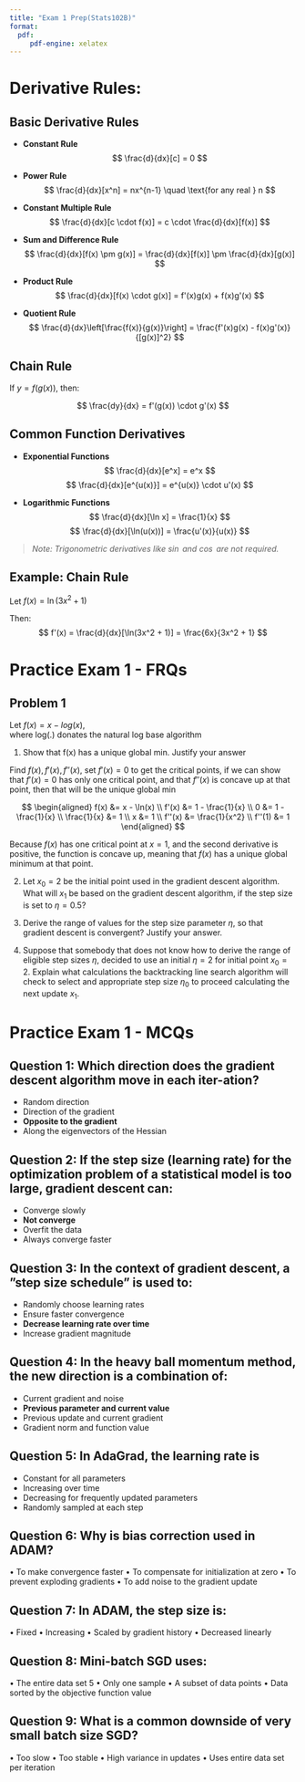 ```yaml
---
title: "Exam 1 Prep(Stats102B)"
format: 
  pdf:
     pdf-engine: xelatex
---
```


# Derivative Rules:

## Basic Derivative Rules

- **Constant Rule**  
  $$
  \frac{d}{dx}[c] = 0
  $$

- **Power Rule**  
  $$
  \frac{d}{dx}[x^n] = nx^{n-1} \quad \text{for any real } n
  $$

- **Constant Multiple Rule**  
  $$
  \frac{d}{dx}[c \cdot f(x)] = c \cdot \frac{d}{dx}[f(x)]
  $$

- **Sum and Difference Rule**  
  $$
  \frac{d}{dx}[f(x) \pm g(x)] = \frac{d}{dx}[f(x)] \pm \frac{d}{dx}[g(x)]
  $$

- **Product Rule**  
  $$
  \frac{d}{dx}[f(x) \cdot g(x)] = f'(x)g(x) + f(x)g'(x)
  $$

- **Quotient Rule**  
  $$
  \frac{d}{dx}\left[\frac{f(x)}{g(x)}\right] = \frac{f'(x)g(x) - f(x)g'(x)}{[g(x)]^2}
  $$

## Chain Rule

If $y = f(g(x))$, then:

$$
\frac{dy}{dx} = f'(g(x)) \cdot g'(x)
$$

## Common Function Derivatives

- **Exponential Functions**  
  $$
  \frac{d}{dx}[e^x] = e^x
  $$
  $$
  \frac{d}{dx}[e^{u(x)}] = e^{u(x)} \cdot u'(x)
  $$

- **Logarithmic Functions**  
  $$
  \frac{d}{dx}[\ln x] = \frac{1}{x}
  $$
  $$
  \frac{d}{dx}[\ln(u(x))] = \frac{u'(x)}{u(x)}
  $$

> _Note: Trigonometric derivatives like $\sin$ and $\cos$ are not required._

## Example: Chain Rule

Let $f(x) = \ln(3x^2 + 1)$

Then:
$$
f'(x) = \frac{d}{dx}[\ln(3x^2 + 1)] = \frac{6x}{3x^2 + 1}
$$

# Practice Exam 1 - FRQs

## Problem 1

Let $f(x) = x - log(x)$,  
where log(.) donates the natural log base algorithm

1. Show that f(x) has a unique global min. Justify your answer

Find $f(x), f'(x), f''(x)$, set $f'(x) = 0$ to get the critical points, if we can show that $f'(x) = 0$ has only one critical point, and that $f''(x)$ is concave up at that point, then that will be the unique global min

$$
\begin{aligned}
f(x) &= x - \ln(x) \\
f'(x) &= 1 - \frac{1}{x} \\
0 &= 1 - \frac{1}{x} \\
\frac{1}{x} &= 1 \\
x &= 1 \\
f''(x) &= \frac{1}{x^2} \\
f''(1) &= 1
\end{aligned}
$$

Because $f(x)$ has one critical point at $x=1$, and the second derivative is positive, the function is concave up, meaning that $f(x)$ has a unique global minimum at that point. 

2. Let $x_0 = 2$ be the initial point used in the gradient descent algorithm. What will $x_1$ be based on the gradient descent algorithm, if the step size is set to $η = 0.5$?

3. Derive the range of values for the step size parameter $η$, so that gradient descent is convergent? Justify your answer.

4. Suppose that somebody that does not know how to derive the range of eligible step sizes $η$, decided to use an initial $η = 2$ for initial point $x_0 = 2$. Explain what calculations the backtracking line search algorithm will check to select and appropriate step size $η_0$ to proceed calculating the next update $x_1$.


# Practice Exam 1 - MCQs

## Question 1: Which direction does the gradient descent algorithm move in each iter-ation?

- Random direction
- Direction of the gradient
- **Opposite to the gradient**
- Along the eigenvectors of the Hessian

## Question 2: If the step size (learning rate) for the optimization problem of a statistical model is too large, gradient descent can:

- Converge slowly
- **Not converge**
- Overfit the data
- Always converge faster

## Question 3: In the context of gradient descent, a ”step size schedule” is used to:

- Randomly choose learning rates
- Ensure faster convergence
- **Decrease learning rate over time**
- Increase gradient magnitude

## Question 4: In the heavy ball momentum method, the new direction is a combination of:

- Current gradient and noise
- **Previous parameter and current value**
- Previous update and current gradient
- Gradient norm and function value

## Question 5: In AdaGrad, the learning rate is

- Constant for all parameters
- Increasing over time
- Decreasing for frequently updated parameters
- Randomly sampled at each step

## Question 6: Why is bias correction used in ADAM?

• To make convergence faster
• To compensate for initialization at zero
• To prevent exploding gradients
• To add noise to the gradient update

## Question 7: In ADAM, the step size is:

• Fixed
• Increasing
• Scaled by gradient history
• Decreased linearly

## Question 8: Mini-batch SGD uses:

• The entire data set
5
• Only one sample
• A subset of data points
• Data sorted by the objective function value

## Question 9: What is a common downside of very small batch size SGD?

• Too slow
• Too stable
• High variance in updates
• Uses entire data set per iteration

